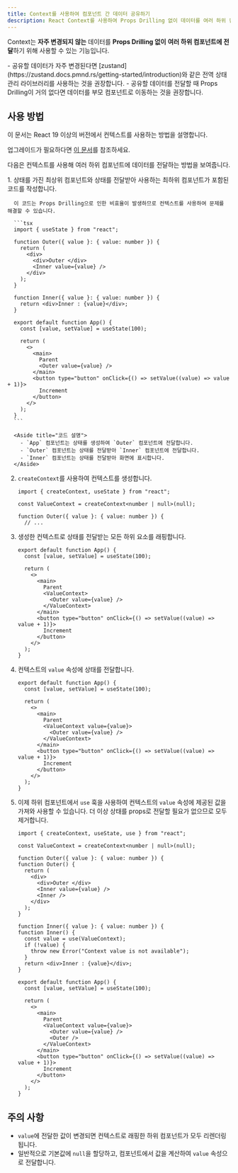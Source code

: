 ```yaml
---
title: Context를 사용하여 컴포넌트 간 데이터 공유하기
description: React Context를 사용하여 Props Drilling 없이 데이터를 여러 하위 컴포넌트에 전달하는 방법을 알아봅니다.
---
```


Context는 **자주 변경되지 않는** 데이터를 **Props Drilling 없이** **여러 하위 컴포넌트에 전달**하기 위해 사용할 수 있는 기능입니다.


<Aside type="tip">
- 공유할 데이터가 자주 변경된다면 [zustand](https://zustand.docs.pmnd.rs/getting-started/introduction)와 같은 전역 상태 관리 라이브러리를 사용하는 것을 권장합니다.
- 공유할 데이터를 전달할 때 Props Drilling이 거의 없다면 데이터를 부모 컴포넌트로 이동하는 것을 권장합니다.
</Aside>

## 사용 방법

<Aside type="caution">
이 문서는 React 19 이상의 버전에서 컨텍스트를 사용하는 방법을 설명합니다.

업그레이드가 필요하다면 [이 문서](https://react.dev/blog/2024/04/25/react-19-upgrade-guide#installing)를 참조하세요.
</Aside>

다음은 컨텍스트를 사용해 여러 하위 컴포넌트에 데이터를 전달하는 방법을 보여줍니다.

<Steps>
  1. 상태를 가진 최상위 컴포넌트와 상태를 전달받아 사용하는 최하위 컴포넌트가 포함된 코드를 작성합니다.

      이 코드는 Props Drilling으로 인한 비효율이 발생하므로 컨텍스트를 사용하여 문제를 해결할 수 있습니다.

      ```tsx
      import { useState } from "react";

      function Outer({ value }: { value: number }) {
        return (
          <div>
            <div>Outer </div>
            <Inner value={value} />
          </div>
        );
      }

      function Inner({ value }: { value: number }) {
        return <div>Inner : {value}</div>;
      }

      export default function App() {
        const [value, setValue] = useState(100);

        return (
          <>
            <main>
              Parent
              <Outer value={value} />
            </main>
            <button type="button" onClick={() => setValue((value) => value + 1)}>
              Increment
            </button>
          </>
        );
      }
      ```

      <Aside title="코드 설명">
        - `App` 컴포넌트는 상태를 생성하여 `Outer` 컴포넌트에 전달합니다.
        - `Outer` 컴포넌트는 상태를 전달받아 `Inner` 컴포넌트에 전달합니다.
        - `Inner` 컴포넌트는 상태를 전달받아 화면에 표시합니다.
      </Aside>

  2. `createContext`를 사용하여 컨텍스트를 생성합니다.

      ```tsx ins={3} "createContext"
      import { createContext, useState } from "react";

      const ValueContext = createContext<number | null>(null);

      function Outer({ value }: { value: number }) {
        // ...
      ```

  3. 생성한 컨텍스트로 상태를 전달받는 모든 하위 요소를 래핑합니다.

      ```tsx collapse={1-7, 11-17} ins={8, 10}
      export default function App() {
        const [value, setValue] = useState(100);

        return (
          <>
            <main>
              Parent
              <ValueContext>
                <Outer value={value} />
              </ValueContext>
            </main>
            <button type="button" onClick={() => setValue((value) => value + 1)}>
              Increment
            </button>
          </>
        );
      }
      ```
  4. 컨텍스트의 `value` 속성에 상태를 전달합니다.

      ```tsx {8} collapse={1-7, 11-17}
      export default function App() {
        const [value, setValue] = useState(100);

        return (
          <>
            <main>
              Parent
              <ValueContext value={value}>
                <Outer value={value} />
              </ValueContext>
            </main>
            <button type="button" onClick={() => setValue((value) => value + 1)}>
              Increment
            </button>
          </>
        );
      }
      ```
  5. 이제 하위 컴포넌트에서 `use` 훅을 사용하여 컨텍스트의 `value` 속성에 제공된 값을 가져와 사용할 수 있습니다. 더 이상 상태를 props로 전달할 필요가 없으므로 모두 제거합니다.

      ```tsx del={5, 10, 16, 33} ins={6, 11, 17-21, 34} " use " collapse={22-32, 35-42}
      import { createContext, useState, use } from "react";

      const ValueContext = createContext<number | null>(null);

      function Outer({ value }: { value: number }) {
      function Outer() {
        return (
          <div>
            <div>Outer </div>
            <Inner value={value} />
            <Inner />
          </div>
        );
      }

      function Inner({ value }: { value: number }) {
      function Inner() {
        const value = use(ValueContext);
        if (!value) {
          throw new Error("Context value is not available");
        }
        return <div>Inner : {value}</div>;
      }

      export default function App() {
        const [value, setValue] = useState(100);

        return (
          <>
            <main>
              Parent
              <ValueContext value={value}>
                <Outer value={value} />
                <Outer />
              </ValueContext>
            </main>
            <button type="button" onClick={() => setValue((value) => value + 1)}>
              Increment
            </button>
          </>
        );
      }
      ```
</Steps>

## 주의 사항

- `value`에 전달한 값이 변경되면 컨텍스트로 래핑한 하위 컴포넌트가 모두 리렌더링됩니다.
- 일반적으로 기본값에 `null`을 할당하고, 컴포넌트에서 값을 계산하여 `value` 속성으로 전달합니다.
